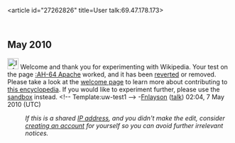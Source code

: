 <article id="27262826" title=User talk:69.47.178.173>
	<talkpage id="27262826" title="User talk:69.47.178.173">
== May 2010 ==
[[File:Information.svg|25px]] Welcome and thank you for experimenting with Wikipedia. Your test on the page [[:AH-64 Apache‎]] worked, and it has been [[Help:Reverting|reverted]] or removed. Please take a look at the [[Wikipedia:Introduction|welcome page]] to learn more about contributing to [[Wikipedia|this encyclopedia]]. If you would like to experiment further, please use the [[Wikipedia:Sandbox|sandbox]] instead. &lt;!-- Template:uw-test1 --&gt; -[[User:Fnlayson|Fnlayson]] ([[User talk:Fnlayson|talk]]) 02:04, 7 May 2010 (UTC)
:''If this is a shared [[IP address]], and you didn't make the edit, consider [[Wikipedia:Why create an account?|creating an account]] for yourself so you can avoid further irrelevant notices.''
	</talkpage>
</article>
